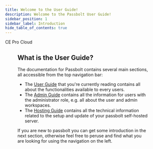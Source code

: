```yaml
---
title: Welcome to the User Guide!
description: Welcome to the Passbolt User Guide!
sidebar_position: 1
sidebar_label: Introduction
hide_table_of_contents: true
---
```


<div style={{display: "flex", gap: "1rem"}}>
  <Chips link="https://www.passbolt.com/ce/docker" isUnderMainTitle={true}>CE</Chips>
  <Chips link="https://www.passbolt.com/pricing/pro" isUnderMainTitle={true}>Pro</Chips>
  <Chips link="https://www.passbolt.com/pricing/cloud" isUnderMainTitle={true}>Cloud</Chips>
</div>

<Figure
  src="/img/background/guide-covers/user-guide.svg"
  alt="User Guide Cover"
  size={{ width: '1280px', height: 'auto' }}
/>

## What is the User Guide?

The documentation for Passbolt contains several main sections, all accessible from the top navigation bar:
- The [User Guide](/user) that you're currently reading contains all about the functionalities available to every users.
- The [Admin Guide](/admin) contains all the information for users with the administrator role, e.g. all about the user and admin workspaces.
- The [Hosting Guide](/hosting) contains all the technical information related to the setup and update of your passbolt self-hosted server.

If you are new to passbolt you can get some introduction in the next section, otherwise feel free to peruse and find
 what you are looking for using the navigation on the left.
